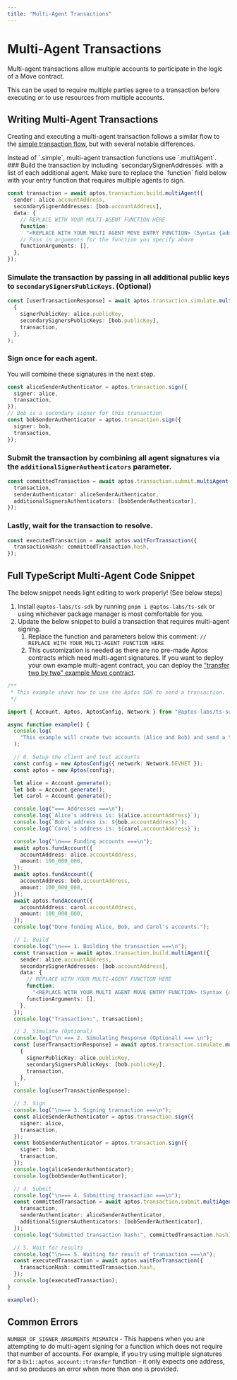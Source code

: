 ```yaml
---
title: "Multi-Agent Transactions"
---
```



# Multi-Agent Transactions

Multi-agent transactions allow multiple accounts to participate in the logic of a Move contract.

This can be used to require multiple parties agree to a transaction before executing or to use resources from multiple accounts.

## Writing Multi-Agent Transactions

Creating and executing a multi-agent transaction follows a similar flow to the [simple transaction flow](../building-transactions.mdx), but with several notable differences.

<Callout type="info">
Instead of `.simple`, multi-agent transaction functions use `.multiAgent`.
</Callout>

<Steps>
### Build the transaction by including `secondarySignerAddresses` with a list of each additional agent.

<Callout type="info">
Make sure to replace the `function` field below with your entry function that requires multiple agents to sign.
</Callout>

```ts filename="multi-agent.ts"
const transaction = await aptos.transaction.build.multiAgent({
  sender: alice.accountAddress,
  secondarySignerAddresses: [bob.accountAddress],
  data: {
    // REPLACE WITH YOUR MULTI-AGENT FUNCTION HERE
    function:
      "<REPLACE WITH YOUR MULTI AGENT MOVE ENTRY FUNCTION> (Syntax {address}::{module}::{function})",
    // Pass in arguments for the function you specify above
    functionArguments: [],
  },
});
```

### Simulate the transaction by passing in all additional public keys to `secondarySignersPublicKeys`. (Optional)

```ts filename="multi-agent.ts"
const [userTransactionResponse] = await aptos.transaction.simulate.multiAgent(
  {
    signerPublicKey: alice.publicKey,
    secondarySignersPublicKeys: [bob.publicKey],
    transaction,
  },
);
```

### Sign once for each agent.

You will combine these signatures in the next step.

```ts filename="multi-agent.ts"
const aliceSenderAuthenticator = aptos.transaction.sign({
  signer: alice,
  transaction,
});
// Bob is a secondary signer for this transaction
const bobSenderAuthenticator = aptos.transaction.sign({
  signer: bob,
  transaction,
});
```

### Submit the transaction by combining all agent signatures via the `additionalSignerAuthenticators` parameter.

```ts filename="multi-agent.ts"
const committedTransaction = await aptos.transaction.submit.multiAgent({
  transaction,
  senderAuthenticator: aliceSenderAuthenticator,
  additionalSignersAuthenticators: [bobSenderAuthenticator],
});
```

### Lastly, wait for the transaction to resolve.

```ts filename="multi-agent.ts"
const executedTransaction = await aptos.waitForTransaction({
  transactionHash: committedTransaction.hash,
});
```
</Steps>

## Full TypeScript Multi-Agent Code Snippet

<Callout type="warning">
The below snippet needs light editing to work properly! (See below steps)
</Callout>

1. Install `@aptos-labs/ts-sdk` by running `pnpm i @aptos-labs/ts-sdk` or using whichever package manager is most comfortable for you.
2. Update the below snippet to build a transaction that requires multi-agent signing.
    1. Replace the function and parameters below this comment: `// REPLACE WITH YOUR MULTI-AGENT FUNCTION HERE`
    2. This customization is needed as there are no pre-made Aptos contracts which need multi-agent signatures. If you want to deploy your own example multi-agent contract, you can deploy the ["transfer two by two" example Move contract](https://github.com/aptos-labs/aptos-ts-sdk/blob/main/tests/move/transfer/sources/script_two_by_two.move#L5).

```ts filename="multi-agent.ts"
/**
 * This example shows how to use the Aptos SDK to send a transaction.
 */

import { Account, Aptos, AptosConfig, Network } from "@aptos-labs/ts-sdk";

async function example() {
  console.log(
    "This example will create two accounts (Alice and Bob) and send a transaction transfering APT to Bob's account.",
  );

  // 0. Setup the client and test accounts
  const config = new AptosConfig({ network: Network.DEVNET });
  const aptos = new Aptos(config);

  let alice = Account.generate();
  let bob = Account.generate();
  let carol = Account.generate();

  console.log("=== Addresses ===\n");
  console.log(`Alice's address is: ${alice.accountAddress}`);
  console.log(`Bob's address is: ${bob.accountAddress}`);
  console.log(`Carol's address is: ${carol.accountAddress}`);

  console.log("\n=== Funding accounts ===\n");
  await aptos.fundAccount({
    accountAddress: alice.accountAddress,
    amount: 100_000_000,
  });
  await aptos.fundAccount({
    accountAddress: bob.accountAddress,
    amount: 100_000_000,
  });
  await aptos.fundAccount({
    accountAddress: carol.accountAddress,
    amount: 100_000_000,
  });
  console.log("Done funding Alice, Bob, and Carol's accounts.");

  // 1. Build
  console.log("\n=== 1. Building the transaction ===\n");
  const transaction = await aptos.transaction.build.multiAgent({
    sender: alice.accountAddress,
    secondarySignerAddresses: [bob.accountAddress],
    data: {
      // REPLACE WITH YOUR MULTI-AGENT FUNCTION HERE
      function:
        "<REPLACE WITH YOUR MULTI AGENT MOVE ENTRY FUNCTION> (Syntax {address}::{module}::{function})",
      functionArguments: [],
    },
  });
  console.log("Transaction:", transaction);

  // 2. Simulate (Optional)
  console.log("\n === 2. Simulating Response (Optional) === \n");
  const [userTransactionResponse] = await aptos.transaction.simulate.multiAgent(
    {
      signerPublicKey: alice.publicKey,
      secondarySignersPublicKeys: [bob.publicKey],
      transaction,
    },
  );
  console.log(userTransactionResponse);

  // 3. Sign
  console.log("\n=== 3. Signing transaction ===\n");
  const aliceSenderAuthenticator = aptos.transaction.sign({
    signer: alice,
    transaction,
  });
  const bobSenderAuthenticator = aptos.transaction.sign({
    signer: bob,
    transaction,
  });
  console.log(aliceSenderAuthenticator);
  console.log(bobSenderAuthenticator);

  // 4. Submit
  console.log("\n=== 4. Submitting transaction ===\n");
  const committedTransaction = await aptos.transaction.submit.multiAgent({
    transaction,
    senderAuthenticator: aliceSenderAuthenticator,
    additionalSignersAuthenticators: [bobSenderAuthenticator],
  });
  console.log("Submitted transaction hash:", committedTransaction.hash);

  // 5. Wait for results
  console.log("\n=== 5. Waiting for result of transaction ===\n");
  const executedTransaction = await aptos.waitForTransaction({
    transactionHash: committedTransaction.hash,
  });
  console.log(executedTransaction);
}

example();
```

## Common Errors

`NUMBER_OF_SIGNER_ARGUMENTS_MISMATCH` - This happens when you are attempting to do multi-agent signing for a function which does not require that number of accounts. For example, if you try using multiple signatures for a `0x1::aptos_account::transfer` function - it only expects one address, and so produces an error when more than one is provided.
